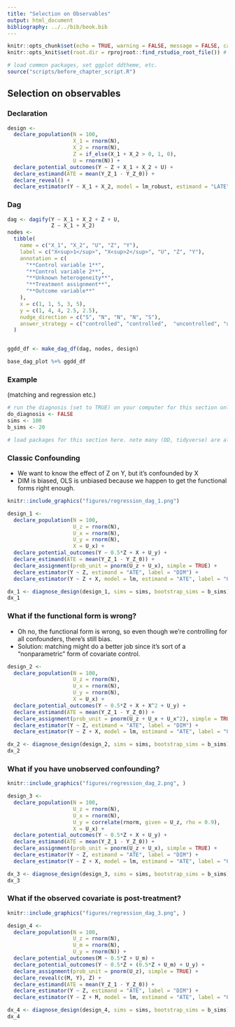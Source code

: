 ```yaml
---
title: "Selection on Observables"
output: html_document
bibliography: ../../bib/book.bib 
---
```


<!-- note do_bookdown is set in index.rmd, so we know if you're running just this .Rmd or compiling the book-->
```r
knitr::opts_chunk$set(echo = TRUE, warning = FALSE, message = FALSE, cache = FALSE)
knitr::opts_knit$set(root.dir = rprojroot::find_rstudio_root_file()) # files are all relative to RStudio project home
```

```r
# load common packages, set ggplot ddtheme, etc.
source("scripts/before_chapter_script.R")
```

<!-- start post here, do not edit above -->

## Selection on observables

### Declaration

```r
 
design <-
  declare_population(N = 100, 
                     X_1 = rnorm(N),
                     X_2 = rnorm(N),
                     Z = if_else(X_1 + X_2 > 0, 1, 0),
                     U = rnorm(N)) +
  declare_potential_outcomes(Y ~ Z + X_1 + X_2 + U) +
  declare_estimand(ATE = mean(Y_Z_1 - Y_Z_0)) +
  declare_reveal() +
  declare_estimator(Y ~ X_1 + X_2, model = lm_robust, estimand = "LATE") 
```


### Dag


```r

dag <- dagify(Y ~ X_1 + X_2 + Z + U,
              Z ~ X_1 + X_2)
nodes <-
  tibble(
    name = c("X_1", "X_2", "U", "Z", "Y"),
    label = c("X<sup>1</sup>", "X<sup>2</sup>", "U", "Z", "Y"),
    annotation = c(
      "**Control variable 1**",
      "**Control variable 2**",
      "**Unknown heterogeneity**",
      "**Treatment assignment**",
      "**Outcome variable**"
    ),
    x = c(1, 1, 5, 3, 5),
    y = c(1, 4, 4, 2.5, 2.5),
    nudge_direction = c("S", "N", "N", "N", "S"),
    answer_strategy = c("controlled", "controlled",  "uncontrolled", "uncontrolled", "uncontrolled")
  )


ggdd_df <- make_dag_df(dag, nodes, design)

base_dag_plot %+% ggdd_df
```

### Example


(matching and regression etc.)
<!-- make sure to rename the section title below -->

```r
# run the diagnosis (set to TRUE) on your computer for this section only before pushing to Github. no diagnosis will ever take place on github.
do_diagnosis <- FALSE
sims <- 100
b_sims <- 20
```

```r
# load packages for this section here. note many (DD, tidyverse) are already available, see scripts/package-list.R
```



### Classic Confounding

- We want to know the effect of Z on Y, but it's confounded by X
- DIM is biased, OLS is unbiased because we happen to get the functional forms right enough.


```r
knitr::include_graphics("figures/regression_dag_1.png")
```

```r
design_1 <-
  declare_population(N = 100, 
                     U_z = rnorm(N),
                     U_x = rnorm(N),
                     U_y = rnorm(N),
                     X = U_x) +
  declare_potential_outcomes(Y ~ 0.5*Z + X + U_y) +
  declare_estimand(ATE = mean(Y_Z_1 - Y_Z_0)) +
  declare_assignment(prob_unit = pnorm(U_z + U_x), simple = TRUE) +
  declare_estimator(Y ~ Z, estimand = "ATE", label = "DIM") +
  declare_estimator(Y ~ Z + X, model = lm, estimand = "ATE", label = "OLS")
```

```r
dx_1 <- diagnose_design(design_1, sims = sims, bootstrap_sims = b_sims)
dx_1
```

### What if the functional form is wrong?

- Oh no, the functional form is wrong, so even though we're controlling for all confounders, there's still bias.
- Solution: matching might do a better job since it's sort of a "nonparametric" form of covariate control.

```r
design_2 <-
  declare_population(N = 100, 
                     U_z = rnorm(N),
                     U_x = rnorm(N),
                     U_y = rnorm(N),
                     X = U_x) +
  declare_potential_outcomes(Y ~ 0.5*Z + X + X^2 + U_y) +
  declare_estimand(ATE = mean(Y_Z_1 - Y_Z_0)) +
  declare_assignment(prob_unit = pnorm(U_z + U_x + U_x^2), simple = TRUE) +
  declare_estimator(Y ~ Z, estimand = "ATE", label = "DIM") +
  declare_estimator(Y ~ Z + X, model = lm, estimand = "ATE", label = "OLS")
```

```r
dx_2 <- diagnose_design(design_2, sims = sims, bootstrap_sims = b_sims)
dx_2
```

### What if you have unobserved confounding?

```r
knitr::include_graphics("figures/regression_dag_2.png", )
```

```r
design_3 <-
  declare_population(N = 100, 
                     U_z = rnorm(N),
                     U_x = rnorm(N),
                     U_y = correlate(rnorm, given = U_z, rho = 0.9),
                     X = U_x) +
  declare_potential_outcomes(Y ~ 0.5*Z + X + U_y) +
  declare_estimand(ATE = mean(Y_Z_1 - Y_Z_0)) +
  declare_assignment(prob_unit = pnorm(U_z + U_x), simple = TRUE) +
  declare_estimator(Y ~ Z, estimand = "ATE", label = "DIM") +
  declare_estimator(Y ~ Z + X, model = lm, estimand = "ATE", label = "OLS")
```

```r
dx_3 <- diagnose_design(design_3, sims = sims, bootstrap_sims = b_sims)
dx_3
```


### What if the observed covariate is post-treatment?

```r
knitr::include_graphics("figures/regression_dag_3.png", )
```


```r
design_4 <-
  declare_population(N = 100, 
                     U_z = rnorm(N),
                     U_m = rnorm(N),
                     U_y = rnorm(N)) +
  declare_potential_outcomes(M ~ 0.5*Z + U_m) +
  declare_potential_outcomes(Y ~ 0.5*Z + (0.5*Z + U_m) + U_y) +
  declare_assignment(prob_unit = pnorm(U_z), simple = TRUE) +
  declare_reveal(c(M, Y), Z) +
  declare_estimand(ATE = mean(Y_Z_1 - Y_Z_0)) +
  declare_estimator(Y ~ Z, estimand = "ATE", label = "DIM") +
  declare_estimator(Y ~ Z + M, model = lm, estimand = "ATE", label = "OLS")
```

```r
dx_4 <- diagnose_design(design_4, sims = sims, bootstrap_sims = b_sims)
dx_4
```


